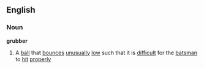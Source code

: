 ==English==
===Noun===
'''grubber'''
#{{cricket}} A [[ball]] that [[bounces]] [[unusually]] [[low]] such that it is [[difficult]] for the [[batsman]] to [[hit]] [[properly]]